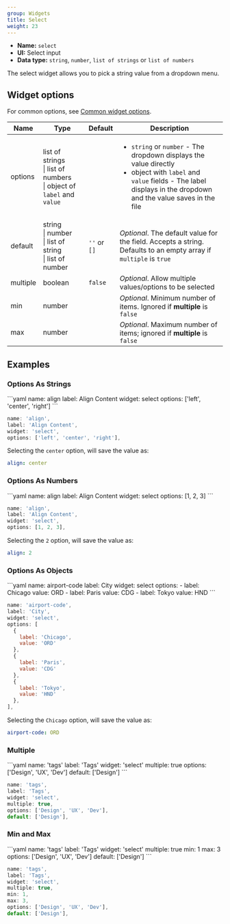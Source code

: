 ```yaml
---
group: Widgets
title: Select
weight: 23
---
```


- **Name:** `select`
- **UI:** Select input
- **Data type:** `string`, `number`, `list of strings` or `list of numbers`

The select widget allows you to pick a string value from a dropdown menu.

## Widget options

For common options, see [Common widget options](/docs/widgets#common-widget-options).

| Name     | Type                                                                          | Default      | Description                                                                                                                                                                                           |
| -------- | ----------------------------------------------------------------------------- | ------------ | ----------------------------------------------------------------------------------------------------------------------------------------------------------------------------------------------------- |
| options  | list of strings<br />\| list of numbers<br />\| object of `label` and `value` |              | <ul><li>`string` or `number` - The dropdown displays the value directly</li><li>object with `label` and `value` fields - The label displays in the dropdown and the value saves in the file</li></ul> |
| default  | string<br />\| number<br />\| list of string<br />\| list of number           | `''` or `[]` | _Optional_. The default value for the field. Accepts a string. Defaults to an empty array if `multiple` is `true`                                                                                     |
| multiple | boolean                                                                       | `false`      | _Optional_. Allow multiple values/options to be selected                                                                                                                                              |
| min      | number                                                                        |              | _Optional_. Minimum number of items. Ignored if **multiple** is `false`                                                                                                                               |
| max      | number                                                                        |              | _Optional_. Maximum number of items; ignored if **multiple** is `false`                                                                                                                               |

## Examples

### Options As Strings

<CodeTabs>
```yaml
name: align
label: Align Content
widget: select
options: ['left', 'center', 'right']
```

```js
name: 'align',
label: 'Align Content',
widget: 'select',
options: ['left', 'center', 'right'],
```

</CodeTabs>

Selecting the `center` option, will save the value as:

```yaml
align: center
```

### Options As Numbers

<CodeTabs>
```yaml
name: align
label: Align Content
widget: select
options: [1, 2, 3]
```

```js
name: 'align',
label: 'Align Content',
widget: 'select',
options: [1, 2, 3],
```

</CodeTabs>

Selecting the `2` option, will save the value as:

```yaml
align: 2
```

### Options As Objects

<CodeTabs>
```yaml
name: airport-code
label: City
widget: select
options:
  - label: Chicago
    value: ORD
  - label: Paris
    value: CDG
  - label: Tokyo
    value: HND
```

```js
name: 'airport-code',
label: 'City',
widget: 'select',
options: [
  {
    label: 'Chicago',
    value: 'ORD'
  },
  {
    label: 'Paris',
    value: 'CDG'
  },
  {
    label: 'Tokyo',
    value: 'HND'
  },
],
```

</CodeTabs>

Selecting the `Chicago` option, will save the value as:

```yaml
airport-code: ORD
```

### Multiple

<CodeTabs>
```yaml
name: 'tags'
label: 'Tags'
widget: 'select'
multiple: true
options: ['Design', 'UX', 'Dev']
default: ['Design']
```

```js
name: 'tags',
label: 'Tags',
widget: 'select',
multiple: true,
options: ['Design', 'UX', 'Dev'],
default: ['Design'],
```

</CodeTabs>

### Min and Max

<CodeTabs>
```yaml
name: 'tags'
label: 'Tags'
widget: 'select'
multiple: true
min: 1
max: 3
options: ['Design', 'UX', 'Dev']
default: ['Design']
```

```js
name: 'tags',
label: 'Tags',
widget: 'select',
multiple: true,
min: 1,
max: 3,
options: ['Design', 'UX', 'Dev'],
default: ['Design'],
```

</CodeTabs>
